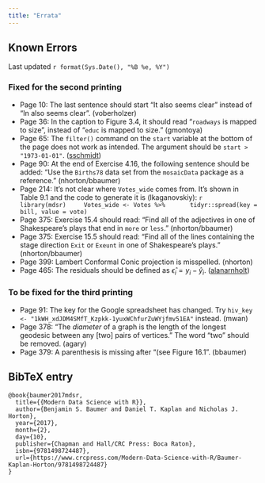 ```yaml
---
title: "Errata"
---
```


## Known Errors

Last updated `r format(Sys.Date(), "%B %e, %Y")`

### Fixed for the second printing

- Page 10: The last sentence should start "It also seems clear" instead of "In also seems clear". (voberholzer)
- Page 36: In the caption to Figure 3.4, it should read "`roadways` is mapped to size", instead of "`educ` is mapped to size." (gmontoya)
- Page 65: The `filter()` command on the `start` variable at the bottom of the page does not work as intended. The argument should be `start > "1973-01-01"`. ([sschmidt](https://github.com/mdsr-book/mdsr-book.github.io/issues/15))
- Page 90: At the end of Exercise 4.16, the following sentence should be added: "Use the `Births78` data set from the `mosaicData` package as a reference." (nhorton/bbaumer)
- Page 214: It's not clear where `Votes_wide` comes from. It's shown in Table 9.1 and the code to generate it is (lkaganovskiy): 
    ```r
    library(mdsr)
    Votes_wide <- Votes %>%
      tidyr::spread(key = bill, value = vote)
    ```
- Page 375: Exercise 15.4 should read: "Find all of the adjectives in one of Shakespeare's plays that end in `more` or `less`." (nhorton/bbaumer)
- Page 375: Exercise 15.5 should read: "Find all of the lines containing the stage direction `Exit` or `Exeunt` in one of Shakespeare's plays." (nhorton/bbaumer)
- Page 399: Lambert Conformal Conic projection is misspelled. (nhorton)
- Page 465: The residuals should be defined as $\hat{\epsilon}_i = y_i - \hat{y}_i$. ([alanarnholt](https://github.com/mdsr-book/mdsr-book.github.io/issues/14))

### To be fixed for the third printing

- Page 91: The key for the Google spreadsheet has changed. Try `hiv_key <- "1kWH_xdJDM4SMfT_Kzpkk-1yuxWChfurZuWYjfmv51EA"` instead. (mwan)
- Page 378: "The *diameter* of a graph is the length of the longest geodesic between any [two] pairs of vertices." The word "two" should be removed. (agary)
- Page 379: A parenthesis is missing after "(see Figure 16.1". (bbaumer)

## BibTeX entry

```
@book{baumer2017mdsr,
  title={{Modern Data Science with R}},
  author={Benjamin S. Baumer and Daniel T. Kaplan and Nicholas J. Horton},
  year={2017},
  month={2},
  day={10},
  publisher={Chapman and Hall/CRC Press: Boca Raton},
  isbn={9781498724487},
  url={https://www.crcpress.com/Modern-Data-Science-with-R/Baumer-Kaplan-Horton/9781498724487}
}
```

